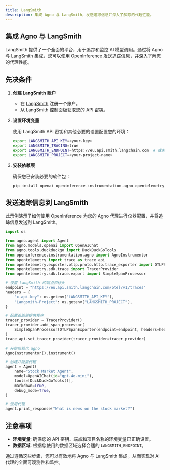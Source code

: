 ```yaml
---
title: LangSmith
description: 集成 Agno 与 LangSmith，发送追踪信息并深入了解您的代理性能。
---
```


## 集成 Agno 与 LangSmith

LangSmith 提供了一个全面的平台，用于追踪和监控 AI 模型调用。通过将 Agno 与 LangSmith 集成，您可以使用 OpenInference 发送追踪信息，并深入了解您的代理性能。

## 先决条件

1. **创建 LangSmith 账户**

   - 在 [LangSmith](https://smith.langchain.com) 注册一个账户。
   - 从 LangSmith 控制面板获取您的 API 密钥。

2. **设置环境变量**

   使用 LangSmith API 密钥和其他必要的设置配置您的环境：

   ```bash
   export LANGSMITH_API_KEY=<your-key>
   export LANGSMITH_TRACING=true
   export LANGSMITH_ENDPOINT=https://eu.api.smith.langchain.com  # 或美国地区使用 https://api.smith.langchain.com
   export LANGSMITH_PROJECT=<your-project-name>
   ```

3. **安装依赖项**

   确保您已安装必要的软件包：

   ```bash
   pip install openai openinference-instrumentation-agno opentelemetry-sdk opentelemetry-exporter-otlp
   ```

## 发送追踪信息到 LangSmith

此示例演示了如何使用 OpenInference 为您的 Agno 代理进行仪器配置，并将追踪信息发送到 LangSmith。

```python
import os

from agno.agent import Agent
from agno.models.openai import OpenAIChat
from agno.tools.duckduckgo import DuckDuckGoTools
from openinference.instrumentation.agno import AgnoInstrumentor
from opentelemetry import trace as trace_api
from opentelemetry.exporter.otlp.proto.http.trace_exporter import OTLPSpanExporter
from opentelemetry.sdk.trace import TracerProvider
from opentelemetry.sdk.trace.export import SimpleSpanProcessor

# 设置 LangSmith 的端点和标头
endpoint = "https://eu.api.smith.langchain.com/otel/v1/traces"
headers = {
    "x-api-key": os.getenv("LANGSMITH_API_KEY"),
    "Langsmith-Project": os.getenv("LANGSMITH_PROJECT"),
}

# 配置追踪器提供程序
tracer_provider = TracerProvider()
tracer_provider.add_span_processor(
    SimpleSpanProcessor(OTLPSpanExporter(endpoint=endpoint, headers=headers))
)
trace_api.set_tracer_provider(tracer_provider=tracer_provider)

# 开始仪器化 agno
AgnoInstrumentor().instrument()

# 创建并配置代理
agent = Agent(
    name="Stock Market Agent",
    model=OpenAIChat(id="gpt-4o-mini"),
    tools=[DuckDuckGoTools()],
    markdown=True,
    debug_mode=True,
)

# 使用代理
agent.print_response("What is news on the stock market?")
```

## 注意事项

- **环境变量**: 确保您的 API 密钥、端点和项目名称的环境变量已正确设置。
- **数据区域**: 根据您使用的数据区域选择合适的 `LANGSMITH_ENDPOINT`。

通过遵循这些步骤，您可以有效地将 Agno 与 LangSmith 集成，从而实现对 AI 代理的全面可观测性和监控。